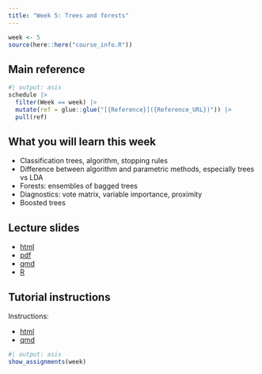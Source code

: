 ```yaml
---
title: "Week 5: Trees and forests"
---
```


```r
week <- 5
source(here::here("course_info.R"))
```

## Main reference

```r
#| output: asis
schedule |>
  filter(Week == week) |>
  mutate(ref = glue::glue("[{Reference}]({Reference_URL})")) |>
  pull(ref)
```

## What you will learn this week

* Classification trees, algorithm, stopping rules
* Difference between algorithm and parametric methods, especially trees vs LDA
* Forests: ensembles of bagged trees
* Diagnostics: vote matrix, variable importance, proximity
* Boosted trees

## Lecture slides

- [html](https://iml.numbat.space/week5/slides.html)
- [pdf](https://iml.numbat.space/week5/slides.pdf)
- [qmd](https://iml.numbat.space/week5/slides.qmd)
- [R](https://iml.numbat.space/week5/slides.R)

## Tutorial instructions

Instructions:

- [html](https://iml.numbat.space/week5/tutorial.html)
- [qmd](https://iml.numbat.space/week5/tutorial.qmd)


```r
#| output: asis
show_assignments(week)
```
